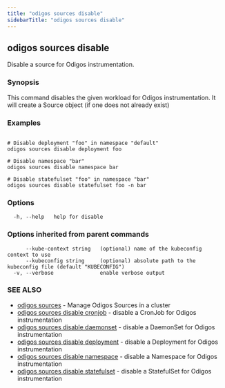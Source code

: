 ```yaml
---
title: "odigos sources disable"
sidebarTitle: "odigos sources disable"
---
```

## odigos sources disable

Disable a source for Odigos instrumentation.

### Synopsis

This command disables the given workload for Odigos instrumentation. It will create a Source object (if one does not already exist)

### Examples

```

# Disable deployment "foo" in namespace "default"
odigos sources disable deployment foo

# Disable namespace "bar"
odigos sources disable namespace bar

# Disable statefulset "foo" in namespace "bar"
odigos sources disable statefulset foo -n bar

```

### Options

```
  -h, --help   help for disable
```

### Options inherited from parent commands

```
      --kube-context string   (optional) name of the kubeconfig context to use
      --kubeconfig string     (optional) absolute path to the kubeconfig file (default "KUBECONFIG")
  -v, --verbose               enable verbose output
```

### SEE ALSO

* [odigos sources](/cli/odigos_sources)	 - Manage Odigos Sources in a cluster
* [odigos sources disable cronjob](/cli/odigos_sources_disable_cronjob)	 - disable a CronJob for Odigos instrumentation
* [odigos sources disable daemonset](/cli/odigos_sources_disable_daemonset)	 - disable a DaemonSet for Odigos instrumentation
* [odigos sources disable deployment](/cli/odigos_sources_disable_deployment)	 - disable a Deployment for Odigos instrumentation
* [odigos sources disable namespace](/cli/odigos_sources_disable_namespace)	 - disable a Namespace for Odigos instrumentation
* [odigos sources disable statefulset](/cli/odigos_sources_disable_statefulset)	 - disable a StatefulSet for Odigos instrumentation